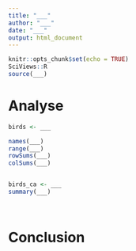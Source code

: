 ```yaml
---
title: "___"
author: "___"
date: "___"
output: html_document
---
```


<!--% Avant toute chose, récupérez le code du cours relatif à l'AFC, placez le dans un script R dans le sous-dossier `R/` et sourcez-le dans le chunk de setup -->

```r
knitr::opts_chunk$set(echo = TRUE)
SciViews::R
source(___)
```

<!--% En partant du jeu de données `birds_atlas.csv` disponible dans le sous-dossier `data/`, réalisez une AFC sur ce tableau. Ces données ont été extraite de la liste atlas du package {ade4}. Vous pouvez donc utilisez le code `?ade4::atlas` pour obtenir des informations sur ces données. -->


# Analyse

<!--% Importez les données `data/birds_atlas.csv` dans la variable `birds`. -->

```r
birds <- ___
```

<!--% Utilisez les fonctions ci-dessous afin de découvrir les données. Répondez au questions suivantes : Combien y a t'il de stations ? Combien y a t'il d'espèces étudiées ? Quels est le nombre maximum d'observations faites dans ces stations (toutes espèces confondues) ? Y a t'il une ou plusieurs stations où aucune observation n'a été réalisée ?  Commentez en maximum 5 phrases. -->

```r
names(___)
range(___) 
rowSums(___)
colSums(___)
```

<!--% Réalisez un graphique permettant de visualiser la distribution des espèces dans les différentes stations (astuce : utilisez `geom_raster()`). Décrivez ce graphique en maximum 4 phrases. -->

```r

```

<!--% Réalisez une analyse factorielle des correspondances sur le tableau de données `birds`. Nommez cet objet `birds_ca`. Réalisez ensuite un résumé de cet objet. Décrivez en maximum 3 phrases ce que vous obtenez. -->

```r
birds_ca <- ___
summary(___)
```

<!--% Réalisez le graphique des éboulis sur cet objet. Décrivez en maximum 2 phrases ce que vous observez juste en dessous du graphique. -->

```r

```

<!--% Réalisez le graphique AFC des stations et des espèces. Interprétez-le en maximum 5 phrases juste en dessous du graphique. -->

```r

```


# Conclusion

<!--% Concluez ce carnet de notes en 5 phrases maximum. -->

